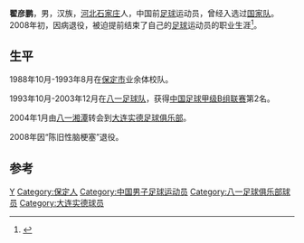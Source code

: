 {{Football player infobox
| playername = 翟彦鹏
| fullname = 翟彦鹏
| englishfullname = Zhai Yanpeng
| dateofbirth = {{birth date and age|1981|12|6}}
| countryofbirth = {{CHN}}
| cityofbirth = [[河北|河北]][[保定|保定]]
| height = {{height|m=1.84}}
| position = 后卫
| currentclub = 已退役
| youthyears =
| youthclubs = [[八一足球俱乐部|八一]]
| years = 1999-2003年<br/>2004-2008年
| clubs = [[八一足球俱乐部|八一]]<br/>[[大连海昌足球俱乐部|大连实德]]
| caps(goals) =
| nationalyears = 2007-2008年
| nationalteam = {{fb|CHN}}
| nationalcaps(goals) = 3 (0)
|}}
'''翟彦鹏'''{{BD|1981年|12月6日|||Z}}，男，汉族，[[河北省|河北]][[石家庄市|石家庄]]人，中国前[[足球|足球]]运动员，曾经入选过[[中国国家足球队|国家队]]。2008年初，因病退役，被迫提前结束了自己的[[足球|足球]]运动员的职业生涯<ref>{{Cite web|title=翟彦鹏患重病引发疑问：为何到现在才查出来？|url=http://www.gd.chinanews.com/2008/2008-01-26/8/59880.shtml|accessdate=2020-07-21|work=中新网广东}}</ref>。

== 生平 ==
1988年10月-1993年8月在[[保定市|保定市]]业余体校队。

1993年10月-2003年12月在[[八一足球俱乐部|八一足球队]]，获得[[中国足球甲级B组联赛|中国足球甲级B组联赛]]第2名。

2004年1月由[[八一足球俱乐部|八一湘潭]]转会到[[大连实德足球俱乐部|大连实德足球俱乐部]]。

2008年因“陈旧性脑梗塞”退役。

== 参考 ==
{{reflist}}

{{Authority control}}
{{DEFAULTSORT:ZHAI Yanpeng}}
[[Category:翟姓|Y]]
[[Category:保定人|Category:保定人]]
[[Category:中国男子足球运动员|Category:中国男子足球运动员]]
[[Category:八一足球俱乐部球员|Category:八一足球俱乐部球员]]
[[Category:大连实德球员|Category:大连实德球员]]